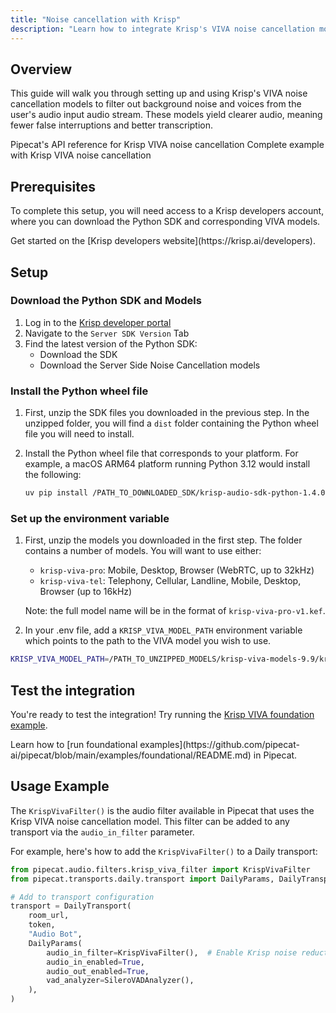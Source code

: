 ```yaml
---
title: "Noise cancellation with Krisp"
description: "Learn how to integrate Krisp's VIVA noise cancellation model into your Pipecat application"
---
```


## Overview

This guide will walk you through setting up and using Krisp's VIVA noise cancellation models to filter out background noise and voices from the user's audio input audio stream. These models yield clearer audio, meaning fewer false interruptions and better transcription.

<CardGroup cols={2}>
  <Card
    title="Krisp VIVA API Reference"
    icon="code"
    href="https://reference-server.pipecat.ai/en/latest/api/pipecat.audio.filters.krisp_viva_filter.html"
  >
    Pipecat's API reference for Krisp VIVA noise cancellation
  </Card>
  <Card
    title="Krisp VIVA Example"
    icon="play"
    href="https://github.com/pipecat-ai/pipecat/blob/main/examples/foundational/07p-interruptible-krisp-viva.py"
  >
    Complete example with Krisp VIVA noise cancellation
  </Card>
</CardGroup>

## Prerequisites

To complete this setup, you will need access to a Krisp developers account, where you can download the Python SDK and corresponding VIVA models.

<Tip>
  Get started on the [Krisp developers website](https://krisp.ai/developers).
</Tip>

## Setup

### Download the Python SDK and Models

1. Log in to the [Krisp developer portal](https://sdk.krisp.ai/)
2. Navigate to the `Server SDK Version` Tab
3. Find the latest version of the Python SDK:
   - Download the SDK
   - Download the Server Side Noise Cancellation models

### Install the Python wheel file

1. First, unzip the SDK files you downloaded in the previous step. In the unzipped folder, you will find a `dist` folder containing the Python wheel file you will need to install.
2. Install the Python wheel file that corresponds to your platform. For example, a macOS ARM64 platform running Python 3.12 would install the following:

   ```bash
   uv pip install /PATH_TO_DOWNLOADED_SDK/krisp-audio-sdk-python-1.4.0/dist/krisp_audio-1.4.0-cp312-cp312-macosx_12_0_arm64.whl
   ```

### Set up the environment variable

1. First, unzip the models you downloaded in the first step. The folder contains a number of models. You will want to use either:

   - `krisp-viva-pro`: Mobile, Desktop, Browser (WebRTC, up to 32kHz)
   - `krisp-viva-tel`: Telephony, Cellular, Landline, Mobile, Desktop, Browser (up to 16kHz)

   Note: the full model name will be in the format of `krisp-viva-pro-v1.kef`.

2. In your .env file, add a `KRISP_VIVA_MODEL_PATH` environment variable which points to the path to the VIVA model you wish to use.

```bash
KRISP_VIVA_MODEL_PATH=/PATH_TO_UNZIPPED_MODELS/krisp-viva-models-9.9/krisp-viva-pro-v1.kef
```

## Test the integration

You're ready to test the integration! Try running the [Krisp VIVA foundation example](https://github.com/pipecat-ai/pipecat/blob/main/examples/foundational/07p-interruptible-krisp-viva.py).

<Tip>
  Learn how to [run foundational
  examples](https://github.com/pipecat-ai/pipecat/blob/main/examples/foundational/README.md)
  in Pipecat.
</Tip>

## Usage Example

The `KrispVivaFilter()` is the audio filter available in Pipecat that uses the Krisp VIVA noise cancellation model. This filter can be added to any transport via the `audio_in_filter` parameter.

For example, here's how to add the `KrispVivaFilter()` to a Daily transport:

```python
from pipecat.audio.filters.krisp_viva_filter import KrispVivaFilter
from pipecat.transports.daily.transport import DailyParams, DailyTransport

# Add to transport configuration
transport = DailyTransport(
    room_url,
    token,
    "Audio Bot",
    DailyParams(
        audio_in_filter=KrispVivaFilter(),  # Enable Krisp noise reduction
        audio_in_enabled=True,
        audio_out_enabled=True,
        vad_analyzer=SileroVADAnalyzer(),
    ),
)
```
